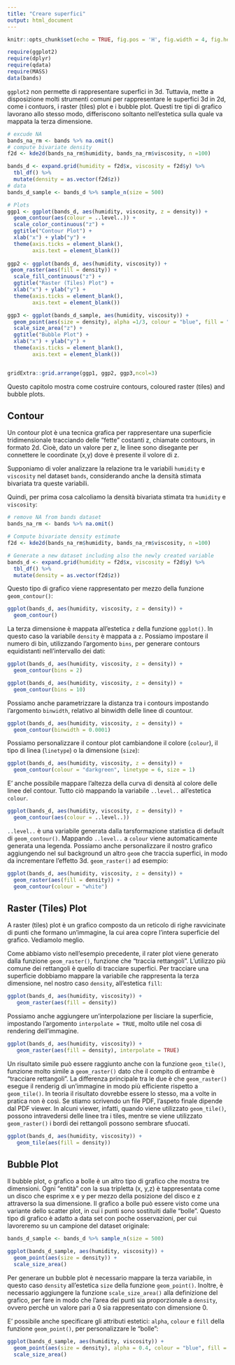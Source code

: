 ```yaml
---
title: "Creare superfici"
output: html_document
---
```


```r
knitr::opts_chunk$set(echo = TRUE, fig.pos = 'H', fig.width = 4, fig.height = 3)
```

<!--
# Creating a Surface plot
-->

```r
require(ggplot2)
require(dplyr)
require(qdata)
require(MASS)
data(bands)
```

`ggplot2` non permette di rappresentare superfici in 3d. Tuttavia, mette a disposizione molti strumenti comuni per rappresentare le superfici 3d in 2d, come i contuors, i raster (tiles) plot e i bubble plot. Questi tre tipi di grafico lavorano allo stesso modo, differiscono soltanto nell'estetica sulla quale va mappata la terza dimensione.

<!--
`ggplot2` does not support true 3d surfaces. However it does support many common tools for representing 3d surfaces in 2d: contours, coloured raster (tiles) and bubble plots. These all works similarly, differing only in the aesthetic used for the third dimension.  
-->
```r
# excude NA
bands_na_rm <- bands %>% na.omit() 
# compute bivariate density
f2d <- kde2d(bands_na_rm$humidity, bands_na_rm$viscosity, n =100)

bands_d <- expand.grid(humidity = f2d$x, viscosity = f2d$y) %>%
  tbl_df() %>%
  mutate(density = as.vector(f2d$z))
# data
bands_d_sample <- bands_d %>% sample_n(size = 500)

# Plots
ggp1 <- ggplot(bands_d, aes(humidity, viscosity, z = density)) + 
  geom_contour(aes(colour = ..level..)) + 
  scale_color_continuous("z") +
  ggtitle("Contour Plot") +
  xlab("x") + ylab("y") +
  theme(axis.ticks = element_blank(),
        axis.text = element_blank())
  
ggp2 <- ggplot(bands_d, aes(humidity, viscosity)) +
 geom_raster(aes(fill = density)) +
  scale_fill_continuous("z") +
  ggtitle("Raster (Tiles) Plot") +
  xlab("x") + ylab("y") +
  theme(axis.ticks = element_blank(),
        axis.text = element_blank())

ggp3 <- ggplot(bands_d_sample, aes(humidity, viscosity)) +
  geom_point(aes(size = density), alpha =1/3, colour = "blue", fill = "lightblue") +
  scale_size_area("z") +
  ggtitle("Bubble Plot") +
  xlab("x") + ylab("y") +
  theme(axis.ticks = element_blank(),
        axis.text = element_blank())


gridExtra::grid.arrange(ggp1, ggp2, ggp3,ncol=3)
```

Questo capitolo mostra come costruire contours, coloured raster (tiles) and bubble plots.

<!--
This chapter explains how to build contours, coloured raster (tiles) and bubble plots.
-->
## Contour 

Un contour plot è una tecnica grafica per rappresentare una superficie tridimensionale tracciando delle "fette" costanti z, chiamate contours, in formato 2d. Cioè, dato un valore per z, le linee sono disegante per connettere le coordinate (x,y) dove è presente il volore di z.

Supponiamo di voler analizzare la relazione tra le variabili `humidity` e `viscosity` nel dataset `bands`, considerando anche la densità stimata bivariata tra queste variabili.

Quindi, per prima cosa calcoliamo la densità bivariata stimata tra `humidity` e `viscosity`: 

<!--
A contour plot is a graphical technique for representing a 3-dimensional surface by plotting constant z slices, called contours, on a 2-dimensional format. That is, given a value for z, lines are drawn for connecting the (x,y) coordinates where that z value occurs.

Suppose we want to analize the relationship between `humidity` and `viscosity` variables of `bands` dataset considering also the bivariate density estimate between these variables.

First of all let us compute bivariate density estimate between `humidity` and `viscosity`: 
-->
```r
# remove NA from bands dataset 
bands_na_rm <- bands %>% na.omit() 

# Compute bivariate density estimate
f2d <- kde2d(bands_na_rm$humidity, bands_na_rm$viscosity, n =100)

# Generate a new dataset including also the newly created variable  
bands_d <- expand.grid(humidity = f2d$x, viscosity = f2d$y) %>%
  tbl_df() %>%
  mutate(density = as.vector(f2d$z))
```

Questo tipo di grafico viene rappresentato per mezzo della funzione `geom_contour()`:

<!--
Contour can be plotted by `geom_contour()` function:
-->
```r
ggplot(bands_d, aes(humidity, viscosity, z = density)) + 
  geom_contour()
```

La terza dimensione è mappata all'estetica `z` della funzione `ggplot()`. In questo caso la variabile `density` è mappata a `z`. Possiamo impostare il numero di bin, utilizzando l'argomento `bins`, per generare contours equidistanti nell'intervallo dei dati:

<!--
The third dimension is mapped to `z` aestethic of `ggplot()` function. In this case, `z` is set to `density`. 

You can set bins, by using `bins` argument, to generate evenly spaced contours in the range of the data:
-->
```r
ggplot(bands_d, aes(humidity, viscosity, z = density)) + 
  geom_contour(bins = 2)

ggplot(bands_d, aes(humidity, viscosity, z = density)) + 
  geom_contour(bins = 10)
```

Possiamo anche parametrizzare la distanza tra i contours impostando l'argomento `binwidth`, relativo al binwidth delle linee di countour.

<!--
You can also parameterize the distance between contours setting `binwidth` argument, which represent the binwidth of countour lines:
-->
```r
ggplot(bands_d, aes(humidity, viscosity, z = density)) + 
  geom_contour(binwidth = 0.0001)
```

Possiamo personalizzare il contour plot cambiandone il colore (`colour`), il tipo di linea (`linetype`) o la dimensione (`size`):

<!--
We can customize the countour plot by changing `colour`, `linetype` or line `size`: 
-->
```r
ggplot(bands_d, aes(humidity, viscosity, z = density)) + 
  geom_contour(colour = "darkgreen", linetype = 6, size = 1)
```

E' anche possibile mappare l'altezza della curva di densità al colore delle linee del contour. Tutto ciò mappando la variabile `..level..` all'estetica `colour`.

<!--
It is also possible to map the height of the density curve to the color of the contour lines, by mapping `..level..` to `colour` scale:
-->
```r
ggplot(bands_d, aes(humidity, viscosity, z = density)) + 
  geom_contour(aes(colour = ..level..))
```

`..level..` è una variabile generata dalla tarsformazione statistica di default di `geom_contour()`. Mappando `..level..` a `colour` viene automaticamente generata una legenda. Possiamo anche personalizzare il nostro grafico aggiungendo nel sul background un altro `geom` che traccia superfici, in modo da incrementare l'effetto 3d. `geom_raster()` ad esempio:  

<!--
`..level..` is a variables generated by the statistical transformation used by `geom_contour()` function.

Mapping `..level..` to `colour` a legend is automathically produced.  

You can also customize your plot by adding in background another `geom` which draws surfaces: `geom_raster()` in order to increase the 3d effect.
-->
```r
ggplot(bands_d, aes(humidity, viscosity, z = density)) + 
  geom_raster(aes(fill = density)) +
  geom_contour(colour = "white")
```

## Raster (Tiles) Plot

A raster (tiles) plot è un grafico composto da un reticolo di righe ravvicinate di punti che formano un'immagine, la cui area copre l'intera superficie del grafico. Vediamolo meglio.

Come abbiamo visto nell'esempio precedente, il rater plot viene generato dalla funzione `geom_raster()`, funzione che "traccia rettangoli". L'utilizzo più comune dei rettangoli è quello di tracciare superfici. Per tracciare una superficie dobbiamo mappare la variabile che rappresenta la terza dimensione, nel nostro caso `density`, all'estetica `fill`:

<!--
A raster (tiles) plot is a scan pattern in which an area is scanned from side to side in lines from top to bottom. It can be defined also as a pattern of closely spaced rows of dots that form an image.

As you saw in the previous example, raster plot is generated by `geom_raster()`.  
`geom_raster()` is a function for drawing rectangles. The most common use for rectangles is to draw a surface. If you want to draw surfaces you have to map the variable that represent the third dimension, in this case `density`, to `fill` aestethic:
-->

```r
ggplot(bands_d, aes(humidity, viscosity)) + 
   geom_raster(aes(fill = density))
```

Possiamo anche aggiungere un'interpolazione per lisciare la superficie, impostando l'argomento `interpolate = TRUE`, molto utile nel cosa di rendering dell'immagine.

<!--
You can also add an interpolation to smooth the surface, by setting `interpolate = TRUE`. It is useful when rendering images.
-->

```r
ggplot(bands_d, aes(humidity, viscosity)) + 
   geom_raster(aes(fill = density), interpolate = TRUE)
```

Un risultato simile può essere raggiunto anche con la funzione `geom_tile()`, funzione molto simile a `geom_raster()` dato che il compito di entrambe è "tracciare rettangoli". La differenza principale tra le due è che `geom_raster()` esegue il renderig di un'immagine in modo più efficiente rispetto a `geom_tile()`. In teoria il risultato dovrebbe essere lo stesso, ma a volte in pratica non è così. Se stiamo scrivendo un file PDF, l'aspeto finale dipende dal PDF viewer. In alcuni viewer, infatti, quando viene utilizzato `geom_tile()`, possono intravedersi delle linee tra i tiles, mentre se viene utilizzato `geom_raster()` i bordi dei rettangoli possono sembrare sfuocati.

<!--
A similar result can be achieved by using `geom_tile()` function. `geom_tile()` is similar to `geom_raster()` as both draw rectangles.
The main difference is that `geom_raster()` renders more efficiently than `geom_tile()`. In theory they should appear the same, but in practice they often do not. If you are writing to a PDF file, the appearance depends on the PDF viewer. On some viewers, 
when tile is used there may be faint lines between the tiles, and when raster is used the edges of the tiles may appear blurry.
-->
```r
ggplot(bands_d, aes(humidity, viscosity)) + 
   geom_tile(aes(fill = density))
```



## Bubble Plot

Il bubble plot, o grafico a bolle è un altro tipo di grafico che mostra tre dimensioni. Ogni "entità" con la sua tripletta (x, y,z) è tappresentata come un disco che esprime x e y per mezzo della posizione del disco e z attraverso la sua dimensione. Il grafico a bolle può essere visto come una variante dello scatter plot, in cui i punti sono sostituiti dalle "bolle". Questo tipo di grafico è adatto a data set con poche osservazioni, per cui lavoreremo su un campione del dataset originale:

<!--
A bubble plot is another type of plot that displays three dimensions of data. Each entity with its triplet (x, y, z) of associated data is plotted as a disk that expresses x and y through the disk's xy location and z through its size. Bubble charts can be considered a variation of the scatter plot, in which the data points are replaced with bubbles.

It works better with fewer observations so we grab a sample of the original dataset:
-->
```r
bands_d_sample <- bands_d %>% sample_n(size = 500)
```

```r
ggplot(bands_d_sample, aes(humidity, viscosity)) +
  geom_point(aes(size = density)) +
  scale_size_area()
```

Per generare un bubble plot è necessario mappare la terza variabile, in questo caso `density` all'estetica `size` della funzione `geom_point()`. Inoltre, è necessario aggiungere la funzione `scale_size_area()` alla definizione del grafico, per fare in modo che l'area dei punti sia proporzionale a `density`, ovvero perchè un valore pari a 0 sia rappresentato con dimensione 0.

E' possibile anche specificare gli attributi estetici: `alpha`, `colour` e `fill` della funzione `geom_point()`, per personalizzare le "bolle": 

<!--
To generate a bubble plot you have to map the third variable, in this case `density` to `size` aestethic of `geom_point()` function. Then you have to add `scale_size_area()` function to render the area of points proportional to `density`, this means that `scale_size_area()` ensures that a value of 0 is mapped to a size of 0.

You can also specify an `alpha` level, a `colour` and `fill` for bubbles as `geom_point()` settings:
-->
```r
ggplot(bands_d_sample, aes(humidity, viscosity)) +
  geom_point(aes(size = density), alpha = 0.4, colour = "blue", fill = "lightblue") +
  scale_size_area()
```


